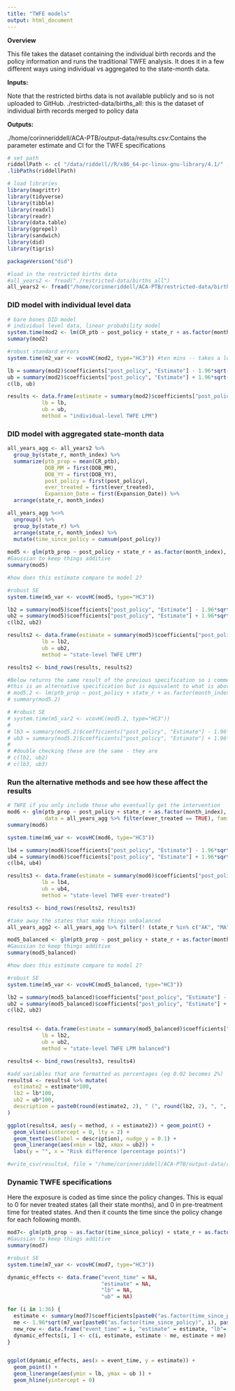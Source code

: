 ```yaml
---
title: "TWFE models"
output: html_document
---
```


**Overview**

This file takes the dataset containing the individual birth records and the policy information and runs the traditional
TWFE analysis. It does it in a few different ways using individual vs aggregated to the state-month data.

**Inputs:** 

Note that the restricted births data is not available publicly and so is not uploaded to GitHub.
./restricted-data/births_all: this is the dataset of individual birth records merged to policy data

**Outputs:**

./home/corinneriddell/ACA-PTB/output-data/results.csv:Contains the parameter estimate and CI for the TWFE specifications

```r
# set path
riddellPath <- c( "/data/riddell//R/x86_64-pc-linux-gnu-library/4.1/" , .libPaths() )
.libPaths(riddellPath)
```

```r
# load libraries
library(magrittr)
library(tidyverse)
library(tibble)
library(readxl)
library(readr)
library(data.table)
library(ggrepel)
library(sandwich)
library(did)
library(tigris)

packageVersion("did")
```

```r
#load in the restricted births data
#all_years2 <- fread("./restricted-data/births_all")
all_years2 <- fread("/home/corinneriddell/ACA-PTB/restricted-data/births_all")
```

### DID model with individual level data

```r
# bare bones DID model
# individual level data, linear probability model
system.time(mod2 <- lm(CR_ptb ~ post_policy + state_r + as.factor(month_index), data = all_years2))
summary(mod2)

#robust standard errors
system.time(m2_var <- vcovHC(mod2, type="HC3")) #ten mins -- takes a long time when using the individual level data

lb = summary(mod2)$coefficients["post_policy", "Estimate"] - 1.96*sqrt(m2_var["post_policy","post_policy"]) 
ub = summary(mod2)$coefficients["post_policy", "Estimate"] + 1.96*sqrt(m2_var["post_policy","post_policy"])
c(lb, ub)

results <- data.frame(estimate = summary(mod2)$coefficients["post_policy", "Estimate"], 
           lb = lb, 
           ub = ub, 
           method = "individual-level TWFE LPM")
```

### DID model with aggregated state-month data

```r
all_years_agg <- all_years2 %>% 
  group_by(state_r, month_index) %>% 
  summarize(ptb_prop = mean(CR_ptb), 
            DOB_MM = first(DOB_MM), 
            DOB_YY = first(DOB_YY), 
            post_policy = first(post_policy), 
            ever_treated = first(ever_treated), 
            Expansion_Date = first(Expansion_Date)) %>%
  arrange(state_r, month_index)

all_years_agg %<>%
  ungroup() %>%
  group_by(state_r) %>%
  arrange(state_r, month_index) %>%
  mutate(time_since_policy = cumsum(post_policy))
  
mod5 <- glm(ptb_prop ~ post_policy + state_r + as.factor(month_index), data = all_years_agg, family = "gaussian") 
#Gaussian to keep things additive
summary(mod5)

#how does this estimate compare to model 2?

#robust SE
system.time(m5_var <- vcovHC(mod5, type="HC3"))

lb2 = summary(mod5)$coefficients["post_policy", "Estimate"] - 1.96*sqrt(m5_var["post_policy","post_policy"]) 
ub2 = summary(mod5)$coefficients["post_policy", "Estimate"] + 1.96*sqrt(m5_var["post_policy","post_policy"])
c(lb2, ub2)

results2 <- data.frame(estimate = summary(mod5)$coefficients["post_policy", "Estimate"], 
           lb = lb2, 
           ub = ub2, 
           method = "state-level TWFE LPM")

results2 <- bind_rows(results, results2)

#Below returns the same result of the previous specification so i commented it out
#this is an alternative specification but is equivalent to what is above
# mod5.2 <- lm(ptb_prop ~ post_policy + state_r + as.factor(month_index), data = all_years_agg) 
# summary(mod5.2)

# #robust SE
# system.time(m5_var2 <- vcovHC(mod5.2, type="HC3"))
# 
# lb3 = summary(mod5.2)$coefficients["post_policy", "Estimate"] - 1.96*sqrt(m5_var2["post_policy","post_policy"]) 
# ub3 = summary(mod5.2)$coefficients["post_policy", "Estimate"] + 1.96*sqrt(m5_var2["post_policy","post_policy"])
# 
# #double checking these are the same - they are 
# c(lb2, ub2)
# c(lb3, ub3)
```

### Run the alternative methods and see how these affect the results

```r
# TWFE if you only include those who eventually get the intervention 
mod6 <- glm(ptb_prop ~ post_policy + state_r + as.factor(month_index), 
            data = all_years_agg %>% filter(ever_treated == TRUE), family = "gaussian") #Gaussian to keep things additive
summary(mod6)

system.time(m6_var <- vcovHC(mod6, type="HC3"))

lb4 = summary(mod6)$coefficients["post_policy", "Estimate"] - 1.96*sqrt(m6_var["post_policy","post_policy"]) 
ub4 = summary(mod6)$coefficients["post_policy", "Estimate"] + 1.96*sqrt(m6_var["post_policy","post_policy"])
c(lb4, ub4)

results3 <- data.frame(estimate = summary(mod6)$coefficients["post_policy", "Estimate"], 
           lb = lb4, 
           ub = ub4, 
           method = "state-level TWFE ever-treated")

results3 <- bind_rows(results2, results3)
```

```r
#take away the states that make things unbalanced
all_years_agg2 <- all_years_agg %>% filter(! (state_r %in% c("AK", "MA", "MN", "MS", "VA")))

mod5_balanced <- glm(ptb_prop ~ post_policy + state_r + as.factor(month_index), data = all_years_agg2, family = "gaussian") 
#Gaussian to keep things additive
summary(mod5_balanced)

#how does this estimate compare to model 2?

#robust SE
system.time(m5_var <- vcovHC(mod5_balanced, type="HC3"))

lb2 = summary(mod5_balanced)$coefficients["post_policy", "Estimate"] - 1.96*sqrt(m5_var["post_policy","post_policy"]) 
ub2 = summary(mod5_balanced)$coefficients["post_policy", "Estimate"] + 1.96*sqrt(m5_var["post_policy","post_policy"])
c(lb2, ub2)


results4 <- data.frame(estimate = summary(mod5_balanced)$coefficients["post_policy", "Estimate"], 
           lb = lb2, 
           ub = ub2, 
           method = "state-level TWFE LPM balanced")

results4 <- bind_rows(results3, results4)

#add variables that are formatted as percentages (eg 0.02 becomes 2%)
results4 <- results4 %>% mutate(
  estimate2 = estimate*100, 
  lb2 = lb*100,
  ub2 = ub*100,
  description = paste0(round(estimate2, 2), " (", round(lb2, 2), ", ", round(ub2, 2), ")")
)

ggplot(results4, aes(y = method, x = estimate2)) + geom_point() + 
  geom_vline(xintercept = 0, lty = 2) + 
  geom_text(aes(label = description), nudge_y = 0.1) + 
  geom_linerange(aes(xmin = lb2, xmax = ub2)) + 
  labs(y = "", x = "Risk difference (percentage points)")

#write_csv(results4, file = "/home/corinneriddell/ACA-PTB/output-data/results.csv")

```

### Dynamic TWFE specifications

Here the exposure is coded as time since the policy changes. This is equal to 0 for never treated states (all their state months), and 0 in pre-treatment
time for treated states. And then it counts the time since the policy change for each following month.

```r
mod7<- glm(ptb_prop ~ as.factor(time_since_policy) + state_r + as.factor(month_index), data = all_years_agg, family = "gaussian") 
#Gaussian to keep things additive
summary(mod7)

#robust SE
system.time(m7_var <- vcovHC(mod7, type="HC3"))

dynamic_effects <- data.frame("event_time" = NA,
                              "estimate" = NA,
                              "lb" = NA,
                              "ub" = NA)

for (i in 1:36) {
  estimate <- summary(mod7)$coefficients[paste0("as.factor(time_since_policy)", i), "Estimate"]
  me <- 1.96*sqrt(m7_var[paste0("as.factor(time_since_policy)", i), paste0("as.factor(time_since_policy)", i)])
  new_row <- data.frame("event_time" = i, "estimate" = estimate, "lb"= estimate - me, "ub" = estimate + me)
  dynamic_effects[i, ] <- c(i, estimate, estimate - me, estimate + me)
}


ggplot(dynamic_effects, aes(x = event_time, y = estimate)) + 
  geom_point() + 
  geom_linerange(aes(ymin = lb, ymax = ub )) + 
  geom_hline(yintercept = 0)
```